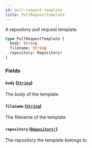 ```yaml
---
id: pull-request-template
title: PullRequestTemplate
---
```


A repository pull request template.

```graphql
type PullRequestTemplate {
  body: String
  filename: String
  repository: Repository!
}
```

### Fields

#### `body` ([`String`](/docs/api/scalars/string))

The body of the template

#### `filename` ([`String`](/docs/api/scalars/string))

The filename of the template

#### `repository` ([`Repository!`](/docs/api/objects/repository))

The repository the template belongs to

